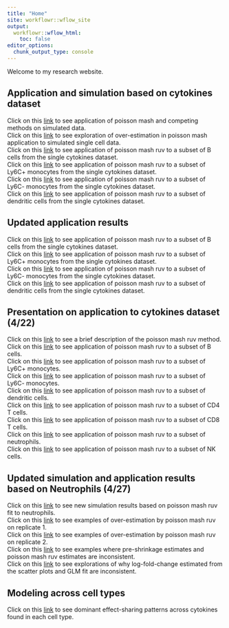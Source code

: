 ```yaml
---
title: "Home"
site: workflowr::wflow_site
output:
  workflowr::wflow_html:
    toc: false
editor_options:
  chunk_output_type: console
---
```


Welcome to my research website.


## Application and simulation based on cytokines dataset
Click on this [link](simulations.html) to see application of poisson mash and competing methods on simulated data. <br/>
Click on this [link](simulations_estimation.html) to see exploration of over-estimation in poisson mash application to simulated single cell data. <br/>
Click on this [link](application_B_cells.html) to see application of poisson mash ruv to a subset of B cells from the single cytokines dataset. <br/>
Click on this [link](application_Ly6C_pos.html) to see application of poisson mash ruv to a subset of Ly6C+ monocytes from the single cytokines dataset. <br/>
Click on this [link](application_Ly6C_neg.html) to see application of poisson mash ruv to a subset of Ly6C- monocytes from the single cytokines dataset. <br/>
Click on this [link](application_Dendritic.html) to see application of poisson mash ruv to a subset of dendritic cells from the single cytokines dataset. <br/>


## Updated application results
Click on this [link](application_B_cells_v2.html) to see application of poisson mash ruv to a subset of B cells from the single cytokines dataset. <br/>
Click on this [link](application_Ly6C_pos_v2.html) to see application of poisson mash ruv to a subset of Ly6C+ monocytes from the single cytokines dataset. <br/>
Click on this [link](application_Ly6C_neg_v2.html) to see application of poisson mash ruv to a subset of Ly6C- monocytes from the single cytokines dataset. <br/>
Click on this [link](application_Dendritic_v2.html) to see application of poisson mash ruv to a subset of dendritic cells from the single cytokines dataset. <br/>


## Presentation on application to cytokines dataset (4/22)
Click on this [link](model.html) to see a brief description of the poisson mash ruv method. <br/>
Click on this [link](application_B_cells_v3.html) to see application of poisson mash ruv to a subset of B cells. <br/>
Click on this [link](application_Ly6C_pos_v3.html) to see application of poisson mash ruv to a subset of Ly6C+ monocytes. <br/>
Click on this [link](application_Ly6C_neg_v3.html) to see application of poisson mash ruv to a subset of Ly6C- monocytes. <br/>
Click on this [link](application_Dendritic_v3.html) to see application of poisson mash ruv to a subset of dendritic cells. <br/>
Click on this [link](application_CD4_T_cells.html) to see application of poisson mash ruv to a subset of CD4 T cells. <br/>
Click on this [link](application_CD8_T_cells.html) to see application of poisson mash ruv to a subset of CD8 T cells. <br/>
Click on this [link](application_Neutrophils.html) to see application of poisson mash ruv to a subset of neutrophils. <br/>
Click on this [link](application_NK_cells.html) to see application of poisson mash ruv to a subset of NK cells. <br/>


## Updated simulation and application results based on Neutrophils (4/27)
Click on this [link](simulations_setting4.html) to see new simulation results based on poisson mash ruv fit to neutrophils. <br/>
Click on this [link](simulations_setting4_rep1.html) to see examples of over-estimation by poisson mash ruv on replicate 1. <br/>
Click on this [link](simulations_setting4_rep2.html) to see examples of over-estimation by poisson mash ruv on replicate 2. <br/>
Click on this [link](examples_Neutrophils.html) to see examples where pre-shrinkage estimates and poisson mash ruv estimates are inconsistent. <br/>
Click on this [link](Alox5ap.html) to see explorations of why log-fold-change estimated from the scatter plots and GLM fit are inconsistent.


## Modeling across cell types
Click on this [link](application_all_sep.html) to see dominant effect-sharing patterns across cytokines found in each cell type. <br/>
